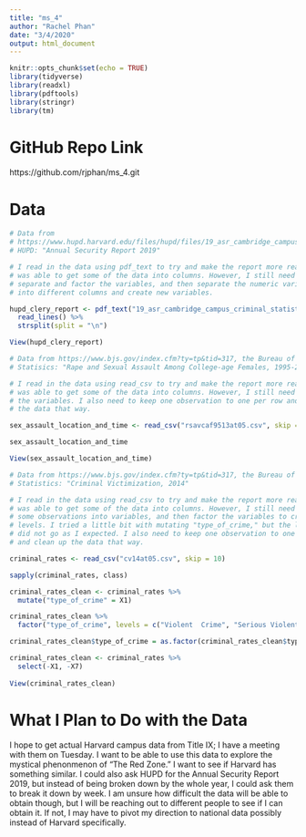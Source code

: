 ```yaml
---
title: "ms_4"
author: "Rachel Phan"
date: "3/4/2020"
output: html_document
---
```


```r

knitr::opts_chunk$set(echo = TRUE)
library(tidyverse)
library(readxl)
library(pdftools)
library(stringr)
library(tm)

```

# GitHub Repo Link

https://github.com/rjphan/ms_4.git

# Data

```r

# Data from
# https://www.hupd.harvard.edu/files/hupd/files/19_asr_cambridge_campus_criminal_statistics.pdf,
# HUPD: "Annual Security Report 2019"

# I read in the data using pdf_text to try and make the report more readable. I
# was able to get some of the data into columns. However, I still need to
# separate and factor the variables, and then separate the numeric variables
# into different columns and create new variables.

hupd_clery_report <- pdf_text("19_asr_cambridge_campus_criminal_statistics.pdf") %>% 
  read_lines() %>% 
  strsplit(split = "\n")

View(hupd_clery_report)

```

```r

# Data from https://www.bjs.gov/index.cfm?ty=tp&tid=317, the Bureau of Justice
# Statisics: "Rape and Sexual Assault Among College-age Females, 1995-2013"

# I read in the data using read_csv to try and make the report more readable. I
# was able to get some of the data into columns. However, I still need to factor
# the variables. I also need to keep one observation to one per row and clean up
# the data that way.

sex_assault_location_and_time <- read_csv("rsavcaf9513at05.csv", skip = 8)

sex_assault_location_and_time

View(sex_assault_location_and_time)

```

```r

# Data from https://www.bjs.gov/index.cfm?ty=tp&tid=317, the Bureau of Justice
# Statistics: "Criminal Victimization, 2014"

# I read in the data using read_csv to try and make the report more readable. I
# was able to get some of the data into columns. However, I still need to change
# some observations into variables, and then factor the variables to create
# levels. I tried a little bit with mutating "type_of_crime," but the leveling
# did not go as I expected. I also need to keep one observation to one per row
# and clean up the data that way.

criminal_rates <- read_csv("cv14at05.csv", skip = 10)

sapply(criminal_rates, class)

criminal_rates_clean <- criminal_rates %>% 
  mutate("type_of_crime" = X1)

criminal_rates_clean %>% 
  factor("type_of_crime", levels = c("Violent  Crime", "Serious Violent Crime", "Property Crime"))

criminal_rates_clean$type_of_crime = as.factor(criminal_rates_clean$type_of_crime) 

criminal_rates_clean <- criminal_rates %>% 
  select(-X1, -X7)
  
View(criminal_rates_clean)

```


# What I Plan to Do with the Data

I hope to get actual Harvard campus data from Title IX; I have a meeting with them on Tuesday. I want to be able to use this data to explore the mystical phenonmenon of "The Red Zone." I want to see if Harvard has something similar. I could also ask HUPD for the Annual Security Report 2019, but instead of being broken down by the whole year, I could ask them to break it down by week. I am unsure how difficult the data will be able to obtain though, but I will be reaching out to different people to see if I can obtain it. If not, I may have to pivot my direction to national data possibly instead of Harvard specifically. 